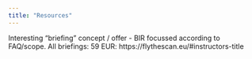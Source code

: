 ```yaml
---
title: "Resources"
---
```



Interesting "briefing" concept / offer - BIR focussed according to FAQ/scope.
All briefings: 59 EUR: https://flythescan.eu/#instructors-title
